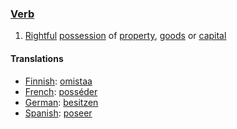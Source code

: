 ===[[Verb]]===
#[[Rightful]] [[possession]] of [[property]], [[goods]] or [[capital]]

====Translations====
*[[Finnish]]: [[omistaa]]
*[[French]]: [[posséder]]
*[[German]]: [[besitzen]]
*[[Spanish]]: [[poseer]]